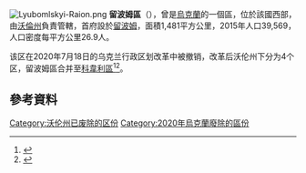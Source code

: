 [[Image:Lyubomlskyi-Raion.png|thumb]]
'''留波姆區'''（{{lang-uk|Любомльський район}}），曾是[[烏克蘭|烏克蘭]]的一個區，位於該國西部，由[[沃倫州|沃倫州]]負責管轄，首府設於[[留波姆|留波姆]]，面積1,481平方公里，2015年人口39,569，人口密度每平方公里26.9人。

该区在2020年7月18日的乌克兰行政区划改革中被撤销，改革后沃伦州下分为4个区，留波姆區合并至[[科韋利區|科韋利區]]<ref>{{Cite news|title=Про утворення та ліквідацію районів. Постанова Верховної Ради України № 807-ІХ.|url=http://www.golos.com.ua/article/333466|access-date=2020-10-03|date=2020-07-18|website=Голос України|language=uk}}</ref><ref name="2020_reform_maps">{{cite web |title=Нові райони: карти + склад |url=https://www.minregion.gov.ua/press/news/novi-rajony-karty-sklad/ |publisher=Міністерство розвитку громад та територій України |language=uk}}</ref>。

==參考資料==
{{Reflist}}

{{Coord|51|24|N|24|6|E|display=title}}
{{Volyn-geo-stub}}

[[Category:沃伦州已废除的区份|Category:沃伦州已废除的区份]]
[[Category:2020年烏克蘭廢除的區份|Category:2020年烏克蘭廢除的區份]]